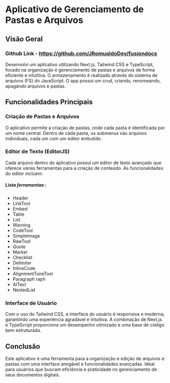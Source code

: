 
# Aplicativo de Gerenciamento de Pastas e Arquivos

## Visão Geral

### Github Link - https://github.com/JRomualdoDev/fusiondocs

Desenvolvi um aplicativo utilizando Next.js, Tailwind CSS e TypeScript, focado na organização e gerenciamento de pastas e 
arquivos de forma eficiente e intuitiva. O armazenamento é realizado através do sistema de arquivos (FS) do JavaScript.
O app possui um crud, criando, renomeando, apagando arquivos e pastas.

## Funcionalidades Principais

### Criação de Pastas e Arquivos

O aplicativo permite a criação de pastas, onde cada pasta é identificada por um nome central. Dentro de cada pasta, os submenus são arquivos individuais, cada um com um editor embutido.

### Editor de Texto (EditorJS)

Cada arquivo dentro do aplicativo possui um editor de texto avançado que oferece várias ferramentas para a criação de conteúdo. As funcionalidades do editor incluem:

##### Lista ferramentas : 
- Header
- LinkTool
- Embed 
- Table 
- List 
- Warning
- CodeTool 
- SimpleImage 
- RawTool 
- Quote 
- Marker 
- Checklist 
- Delimiter 
- InlineCode 
- AlignmentTuneTool 
- Paragraph raph
- AIText 
- NestedList

### Interface de Usuário

Com o uso do Tailwind CSS, a interface do usuário é responsiva e moderna, garantindo uma experiência agradável e intuitiva. 
A combinação de Next.js e TypeScript proporciona um desempenho otimizado e uma base de código bem estruturada.


## Conclusão

Este aplicativo é uma ferramenta para a organização e edição de arquivos e pastas com uma interface amigável e 
funcionalidades avançadas. Ideal para usuários que buscam eficiência e praticidade no gerenciamento de seus documentos digitais.
